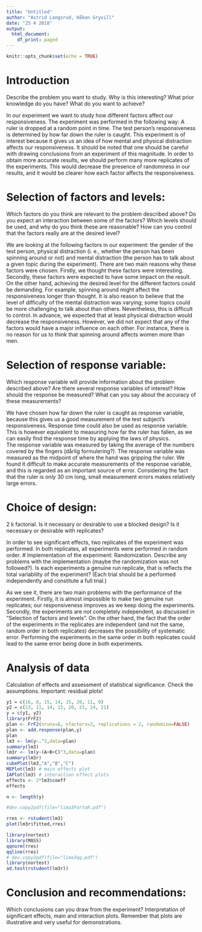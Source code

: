 ```yaml
---
title: "Untitled"
author: "Astrid Langsrud, Håkon Gryvill"
date: "25 4 2018"
output:
  html_document:
    df_print: paged
---
```


```r
knitr::opts_chunk$set(echo = TRUE)
```


# Introduction
Describe the problem you want to study.
Why is this interesting?
What prior knowledge do you have?
What do you want to achieve?

In our experiment we want to study how different factors affect our responsiveness. 
The experiment was performed in the following way: 
A ruler is dropped at a random point in time. The test person's responsiveness is determined by how far down the ruler is caught.
This experiment is of interest because it gives us an idea of how mental and physical distraction affects our responsiveness. It should be noted that one should be careful with drawing conclusions from an experiment of this magnitude. In order to obtain more accurate results, we should perform many more replicates of the experiments. This would decrease the presence of randomness in our results, and it would be clearer how each factor affects the responsiveness. 


# Selection of factors and levels:
Which factors do you think are relevant to the problem described above?
Do you expect an interaction between some of the factors?
Which levels should be used, and why do you think these are reasonable?
How can you control that the factors really are at the desired level?

We are looking at the following factors in our experiment: the gender of the test person, physical distraction (i. e., whether the person has been spinning around or not) and mental distraction (the person has to talk about a given topic during the experiment).
There are two main reasons why these factors were chosen. Firstly, we thought these factors were interesting. Secondly, these factors were expected to have some impact on the result. On the other hand, achieving the desired level for the different factors could be demanding. For example, spinning around might affect the responsiveness longer than thought. It is also reason to believe that the level of difficulty of the mental distraction was varying; some topics could be more challenging to talk about than others. Nevertheless, this is difficult to control.
In advance, we expected that at least physical distraction would decrease the responsiveness.
However, we did not expect that any of the factors would have a major influence on each other. For instance, there is no reason for us to think that spinning around affects women more than men. 

# Selection of response variable:
Which response variable will provide information about the problem described above?
Are there several response variables of interest?
How should the response be measured?
What can you say about the accuracy of these measurements?

We have chosen how far down the ruler is caught as response variable, because this gives us a good measurement of the test subject's responsiveness. Response time could also be used as response variable. This is however equivalent to measuring how far the ruler has fallen, as we can easily find the response time by applying the laws of physics.  
The response variable was measured by taking the average of the numbers covered by the fingers (dårlig formulering?). The response variable was measured as the midpoint of where the hand was gripping the ruler. We found it difficult to make accurate measurements of the response variable, and this is regarded as an important source of error. Considering the fact that the ruler is only 30 cm long, small measurement errors makes relatively large errors.   

# Choice of design:
2 k factorial.
Is it necessary or desirable to use a blocked design?
Is it necessary or desirable with replicates?


In order to see significant effects, two replicates of the experiment was performed. In both replicates, all experiments were performed in random order.
# Implementation of the experiment:
Randomization.
Describe any problems with the implementation (maybe the randomization was not followed?).
Is each experiments a genuine run replicate, that is reflects the total variability of the experiment? (Each trial should be a performed independently and constitute a full trial.)

As we see it, there are two main problems with the performance of the experiment. Firstly, it is almost impossible to make two genuine run replicates; our responsiveness improves as we keep doing the experiments. 
Secondly, the experiments are not completely independent, as discussed in "Selection of factors and levels". On the other hand, the fact that the order of the experiments in the replicates are independent (and not the same, random order in both replicates) decreases the possibility of systematic error. Performing the experiments in the same order in both replicates could lead to the same error being done in both experiments. 

# Analysis of data

Calculation of effects and assessment of statistical significance.
Check the assumptions. Important: residual plots!

```r
y1 = c(16, 8, 15, 14, 15, 20, 11, 0)
y2 = c(13, 11, 14, 12, 20, 23, 14, 21)
y = c(y1, y2)
library(FrF2)
plan <- FrF2(nruns=8, nfactors=3, replications = 2, randomize=FALSE)
plan <- add.response(plan,y)
plan
lm3 <- lm(y~.^3,data=plan)
summary(lm3)
lm3r <- lm(y~(A+B+C)^3,data=plan)
summary(lm3r)
cubePlot(lm3,"A","B","C")
MEPlot(lm3) # main effects plot
IAPlot(lm3) # interaction effect plots
effects <- 2*lm3$coeff
effects

n <- length(y)

#dev.copy2pdf(file="lima3PartoR.pdf")

rres <- rstudent(lm3)
plot(lm3r$fitted,rres)

library(nortest)
library(MASS)
qqnorm(rres)
qqline(rres)
# dev.copy2pdf(file="lima3qq.pdf")
library(nortest)
ad.test(rstudent(lm3r))

```

# Conclusion and recommendations:
Which conclusions can you draw from the experiment?
Interpretation of significant effects, main and interaction plots.
Remember that plots are illustrative and very useful for demonstrations.

